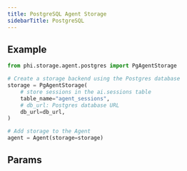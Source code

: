 ```yaml
---
title: PostgreSQL Agent Storage
sidebarTitle: PostgreSQL
---
```


## Example

```python storage.py
from phi.storage.agent.postgres import PgAgentStorage

# Create a storage backend using the Postgres database
storage = PgAgentStorage(
    # store sessions in the ai.sessions table
    table_name="agent_sessions",
    # db_url: Postgres database URL
    db_url=db_url,
)

# Add storage to the Agent
agent = Agent(storage=storage)
```

## Params

<Snippet file="storage-postgres-params.mdx" />
